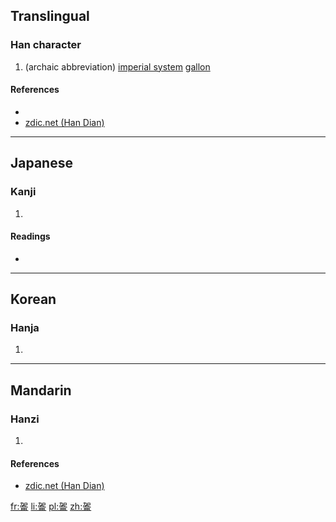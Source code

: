 ==Translingual==

===Han character===
{{Han char|rn=30|rad=口|as=10|sn=13|four=|canj=大口人一月 (KROMB)}}

# (archaic abbreviation) [[imperial system]] [[gallon]]

====References====
* {{Han ref|kx=0204.111|dkj=04136|hdz=10379.031|uh=55E7|ud=21991|bh=A25F|bd=41567}}
*[http://www.zdic.net/zd/zi/ZdicE5Zdic97ZdicA7.htm zdic.net (Han Dian)]

----

==Japanese==

===Kanji===
{{ja-kanji|grade=|rs=口10}}

# {{defn|lang=ja|sort=口10}}

====Readings====
* {{ja-readings|on=|kun=[[がろん]] (garon)}}

----

==Korean==

===Hanja===
{{ko-hanja|hangeul=륜|rv=ryun|mr=ryun|y=lyun}}

# {{defn|lang=ko|sort=口10}}

----

==Mandarin==

===Hanzi===
{{cmn-hanzi|pin=[[jiālún]] ([[jia1]] [[lun2]])|wg=chia<sup>1</sup>lun<sup>2</sup>}}

# {{defn|lang=cmn|sort=口10}}

====References====
*[http://www.zdic.net/zd/zi/ZdicE5Zdic97ZdicA7.htm zdic.net (Han Dian)]

[[fr:嗧]]
[[li:嗧]]
[[pl:嗧]]
[[zh:嗧]]